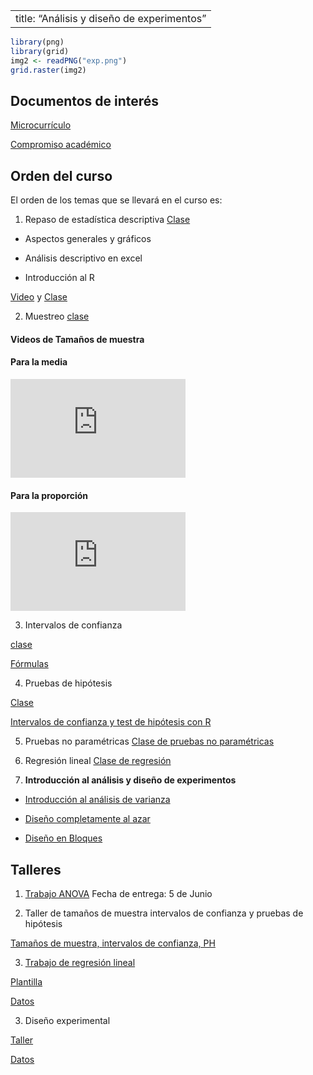 
---
title: "Análisis y diseño de experimentos"
---




```r

library(png)
library(grid)
img2 <- readPNG("exp.png")
grid.raster(img2)

```



## Documentos de interés

[Microcurrículo](https://github.com/estadisticaITM/estadisticaITM.github.io/blob/master/FDE%20058%20Microdise%C3%B1o%20curricular%20V03%20(2).docx)

[Compromiso académico](https://github.com/estadisticaITM/estadisticaITM.github.io/blob/master/compromiso%20dise%C3%B1o.docx)



## Orden del curso



El orden de los temas que se llevará en el curso es:

1. Repaso de estadística descriptiva [Clase](https://github.com/estadisticaITM/repositorioprueba/blob/master/repaso%20estad%C3%ADstica%20b%C3%A1sica.pptx)

- Aspectos generales y gráficos

- Análisis descriptivo en excel 

- Introducción al R

 [Video](https://github.com/estadisticaITM/repositorioprueba/blob/master/index.mp4) y [Clase]({https://github.com/estadisticaITM/repositorioprueba/blob/master/Semillero%20de%20R%20clase%201.pdf})

2. Muestreo [clase](https://github.com/estadisticaITM/repositorioprueba/blob/master/Tama%C3%B1os%20de%20muestra.pdf)


#### Videos de Tamaños de muestra


#### Para la media

  <iframe width="280" height="158" src="https://www.youtube.com/embed/JX5m7o6rOAQ" frameborder="0" allow="accelerometer; autoplay; encrypted-media; gyroscope; picture-in-picture" allowfullscreen></iframe>
 </div>


#### Para la proporción

  <iframe width="280" height="158" src="https://www.youtube.com/embed/4G2kKHX5O8U" frameborder="0" allow="accelerometer; autoplay; encrypted-media; gyroscope; picture-in-picture" allowfullscreen></iframe>


3. Intervalos de confianza

[clase](https://github.com/estadisticaITM/estadisticaITM.github.io/blob/master/Intervalos%20de%20confianzajtg.pdf)

[Fórmulas](https://github.com/estadisticaITM/estadisticaITM.github.io/blob/master/f%C3%B3rmulas.pdf)

4. Pruebas de hipótesis

[Clase](https://github.com/estadisticaITM/estadisticaITM.github.io/blob/master/pruebas%20de%20hip%C3%B3tesis%20JTG.pdf)  

[Intervalos de confianza y test de hipótesis con R](https://github.com/estadisticaITM/estadisticaITM.github.io/blob/master/INTERVALOS%20DE%20CONFIANZA%20Y%20TEST%20DE%20HIPOTESIS%20CON%20R.pdf)


5. Pruebas no paramétricas <a href="pruebas_no_paramétricas.html" target="_blank"> Clase de pruebas no paramétricas</a>

7. Regresión lineal <a href="regrelineal.html" target="_blank"> Clase de regresión</a>

8. **Introducción al análisis y diseño de experimentos **

- <a href="varianza.html" target="_blank"> Introducción al análisis de varianza</a>

- <a href="diseñoazar.html" target="_blank"> Diseño completamente al azar</a>

- <a href="diseñobloque.html" target="_blank"> Diseño en Bloques </a>

## Talleres

1. <a href="wjoanova.html" target="_blank">Trabajo ANOVA</a>
Fecha de entrega: 5 de Junio


2. Taller de tamaños de muestra intervalos de confianza y pruebas de hipótesis 

[Tamaños de muestra, intervalos de confianza, PH](https://github.com/estadisticaITM/repositorioprueba/blob/master/Taller%20de%20tama%C3%B1os%20de%20muestra%2C%20intervalos%20de%20confianza%20y%20ph.pdf)


3. <a href="trabajoregrelineal.html" target="_blank"> Trabajo de regresión lineal </a>

[Plantilla](https://github.com/estadisticaITM/estadisticaITM.github.io/blob/master/PlantillaTrabajos.doc)

[Datos](https://github.com/estadisticaITM/repositorioprueba/blob/master/APC1modif.txt)


3. Diseño experimental

[Taller](https://github.com/estadisticaITM/repositorioprueba/blob/master/Actividad%203'dise%C3%B1o%20con%202%20factores.doc)

[Datos](https://github.com/estadisticaITM/repositorioprueba/blob/master/produccion2.csv)

